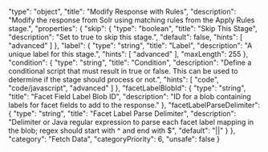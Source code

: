   "type": "object",
  "title": "Modify Response with Rules",
  "description": "Modify the response from Solr using matching rules from the Apply Rules stage.",
  "properties": {
    "skip": {
      "type": "boolean",
      "title": "Skip This Stage",
      "description": "Set to true to skip this stage.",
      "default": false,
      "hints": [
        "advanced"
      ]
    },
    "label": {
      "type": "string",
      "title": "Label",
      "description": "A unique label for this stage.",
      "hints": [
        "advanced"
      ],
      "maxLength": 255
    },
    "condition": {
      "type": "string",
      "title": "Condition",
      "description": "Define a conditional script that must result in true or false. This can be used to determine if the stage should process or not.",
      "hints": [
        "code",
        "code/javascript",
        "advanced"
      ]
    },
    "facetLabelBlobId": {
      "type": "string",
      "title": "Facet Field Label Blob ID",
      "description": "ID for a blob containing labels for facet fields to add to the response."
    },
    "facetLabelParseDelimiter": {
      "type": "string",
      "title": "Facet Label Parse Delimiter",
      "description": "Delimiter or Java regular expression to parse each facet label mapping in the blob; regex should start with ^ and end with $",
      "default": "||"
    }
  },
  "category": "Fetch Data",
  "categoryPriority": 6,
  "unsafe": false
}
